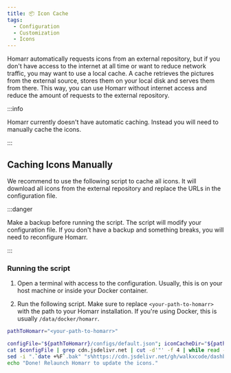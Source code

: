 ```yaml
---
title: 📦 Icon Cache
tags:
  - Configuration
  - Customization
  - Icons
---
```


Homarr automatically requests icons from an external repository, but if you don't have access to the internet at all time or want to reduce network traffic, you may want to use a local cache. A cache retrieves the pictures from the external source, stores them on your local disk and serves them from there. This way, you can use Homarr without internet access and reduce the amount of requests to the external repository.

:::info

Homarr currently doesn't have automatic caching. Instead you will need to manually cache the icons.

:::

## Caching Icons Manually

We recommend to use the following script to cache all icons. It will download all icons from the external repository and replace the URLs in the configuration file.

:::danger

Make a backup before running the script. The script will modify your configuration file. If you don't have a backup and something breaks, you will need to reconfigure Homarr.

:::

### Running the script


1. Open a terminal with access to the configuration. Usually, this is on your host machine or inside your Docker container.

2. Run the following script. Make sure to replace ``<your-path-to-homarr>`` with the path to your Homarr installation. If you're using Docker, this is usually ``/data/docker/homarr``.


```bash
pathToHomarr="<your-path-to-homarr>"

configFile="${pathToHomarr}/configs/default.json"; iconCacheDir="${pathToHomarr}/icons/cache"; mkdir -p $iconCacheDir;
cat $configFile | grep cdn.jsdelivr.net | cut -d'"' -f 4 | while read -r line; do echo "Processing $(basename $line)"; curl -o $iconCacheDir/$(basename $line) $line; done
sed -i ".`date +%F`.bak" "s%https://cdn.jsdelivr.net/gh/walkxcode/dashboard-icons/png%/icons/cache%g" $configFile
echo "Done! Relaunch Homarr to update the icons."
```
